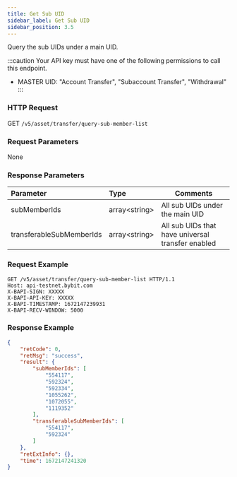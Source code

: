 ```yaml
---
title: Get Sub UID
sidebar_label: Get Sub UID
sidebar_position: 3.5
---
```


Query the sub UIDs under a main UID.

:::caution
Your API key must have one of the following permissions to call this endpoint.
* MASTER UID: "Account Transfer", "Subaccount Transfer", "Withdrawal"
:::

### HTTP Request
GET `/v5/asset/transfer/query-sub-member-list`

### Request Parameters
None

### Response Parameters
| Parameter | Type | Comments|
|:----- |:-----|----- |
|subMemberIds |array&lt;string&gt; |All sub UIDs under the main UID |
|transferableSubMemberIds |array&lt;string&gt; |All sub UIDs that have universal transfer enabled |

### Request Example

```http
GET /v5/asset/transfer/query-sub-member-list HTTP/1.1
Host: api-testnet.bybit.com
X-BAPI-SIGN: XXXXX
X-BAPI-API-KEY: XXXXX
X-BAPI-TIMESTAMP: 1672147239931
X-BAPI-RECV-WINDOW: 5000
```

### Response Example

```json
{
    "retCode": 0,
    "retMsg": "success",
    "result": {
        "subMemberIds": [
            "554117",
            "592324",
            "592334",
            "1055262",
            "1072055",
            "1119352"
        ],
        "transferableSubMemberIds": [
            "554117",
            "592324"
        ]
    },
    "retExtInfo": {},
    "time": 1672147241320
}
```
